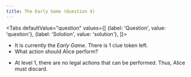 ```yaml
---
title: The Early Game (Question 4)
---
```



<BeginnersGuideProgress id="early-game-question-4" />

<Tabs
  defaultValue="question"
  values={[
    {label: 'Question', value: 'question'},
    {label: 'Solution', value: 'solution'},
  ]}>
<TabItem value="question">

- It is currently the _Early Game_. There is 1 clue token left.
- What action should Alice perform?

</TabItem>
<TabItem value="solution">

- At level 1, there are no legal actions that can be performed. Thus, Alice must discard.

</TabItem>
</Tabs>

<EarlyGameQuestion4 />
